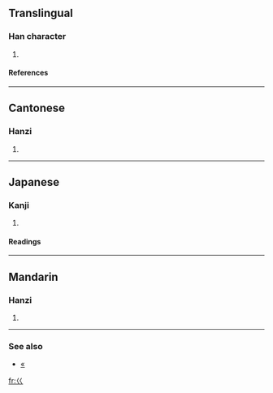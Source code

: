 ==Translingual==
{{Han stroke|[[Image:巜-order.gif]]}}
===Han character===
{{Han char|rn=47|rad=巛|as=00|sn=3|four=|canj=女女 (VV), X女女 (XVV)}}
# {{defn|Han|sort=巛00}}
====References====
{{Han ref|kx=0323.220|dkj=08672|dj=0624.060|hdz=10049.070|uh=5DDC|ud=24028}}
----
==Cantonese==
===Hanzi===
{{yue-hanzi|jyut=kui2|y=kúi}}
# {{defn|Cantonese}}
----
==Japanese==
===Kanji===
{{ja-kanji|grade=9|rs=巛00}}
# {{defn|Japanese}} 
====Readings====
{{ja-readings|on=[[かい]] (kai), [[け]] (ke), [[かん]] (kan)|kun=}}
----
==Mandarin==
===Hanzi===
{{cmn-hanzi|pin=[[guì]] (gui4), [[kuài]] (kuai4)|wg=kuei<sup>4</sup>, k'uai<sup>4</sup>}}
# {{defn|Mandarin}}
----
<!-- no idea how to integrate this into cjk character article format -->
===See also===
*[[«]] <!-- "guillemette" uses as quote mark / inverted comma in many languages, particularly French -->

[[fr:巜]]
